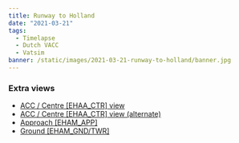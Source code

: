 ```yaml
---
title: Runway to Holland
date: "2021-03-21"
tags:
  - Timelapse
  - Dutch VACC
  - Vatsim
banner: /static/images/2021-03-21-runway-to-holland/banner.jpg
---
```


<Youtube id="-t4lWg_Hq0o" />

### Extra views

- [ACC / Centre [EHAA_CTR] view](https://youtu.be/GBZLPYlEiTs​)
- [ACC / Centre [EHAA_CTR] view (alternate)](https://youtu.be/gIdqgLta26o​)
- [Approach [EHAM_APP]](https://youtu.be/7PAtwzlACTI​)
- [Ground [EHAM_GND/TWR]](https://youtu.be/ltjCI47EFbo​)
